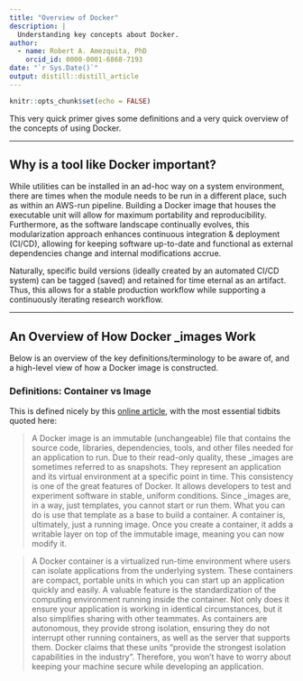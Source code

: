 ```yaml
---
title: "Overview of Docker"
description: |
  Understanding key concepts about Docker.
author:
  - name: Robert A. Amezquita, PhD
    orcid_id: 0000-0001-6868-7193
date: "`r Sys.Date()`"
output: distill::distill_article
---
```


```r
knitr::opts_chunk$set(echo = FALSE)
```

This very quick primer gives some definitions and a very quick overview of the concepts of using Docker.

---

## Why is a tool like Docker important?

While utilities can be installed in an ad-hoc way on a system environment, there are times when the module needs to be run in a different place, such as within an AWS-run pipeline. Building a Docker image that houses the executable unit will allow for maximum portability and reproducibility. Furthermore, as the software landscape continually evolves, this modularization approach enhances continuous integration & deployment (CI/CD), allowing for keeping software up-to-date and functional as external dependencies change and internal modifications accrue.

Naturally, specific build versions (ideally created by an automated CI/CD system) can be tagged (saved) and retained for time eternal as an artifact. Thus, this allows for a stable production workflow while supporting a continuously iterating research workflow.

---

## An Overview of How Docker _images Work

Below is an overview of the key definitions/terminology to be aware of, and a high-level view of how a Docker image is constructed.

### Definitions: Container vs Image

This is defined nicely by this [online article](https://phoenixnap.com/kb/docker-image-vs-container), with the most essential tidbits quoted here:

> A Docker image is an immutable (unchangeable) file that contains the source code, libraries, dependencies, tools, and other files needed for an application to run. Due to their read-only quality, these _images are sometimes referred to as snapshots. They represent an application and its virtual environment at a specific point in time. This consistency is one of the great features of Docker. It allows developers to test and experiment software in stable, uniform conditions. Since _images are, in a way, just templates, you cannot start or run them. What you can do is use that template as a base to build a container. A container is, ultimately, just a running image. Once you create a container, it adds a writable layer on top of the immutable image, meaning you can now modify it.

> A Docker container is a virtualized run-time environment where users can isolate applications from the underlying system. These containers are compact, portable units in which you can start up an application quickly and easily. A valuable feature is the standardization of the computing environment running inside the container. Not only does it ensure your application is working in identical circumstances, but it also simplifies sharing with other teammates. As containers are autonomous, they provide strong isolation, ensuring they do not interrupt other running containers, as well as the server that supports them. Docker claims that these units “provide the strongest isolation capabilities in the industry”. Therefore, you won’t have to worry about keeping your machine secure while developing an application.
